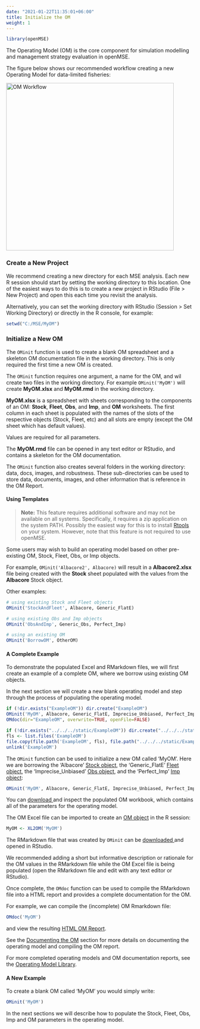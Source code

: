 ```yaml
---
date: "2021-01-22T11:35:01+06:00"
title: Initialize the OM
weight: 1
---
```

```r
library(openMSE)
```

The Operating Model (OM) is the core component for simulation modelling and management strategy evaluation in openMSE.

The figure below shows our recommended workflow creating a new Operating Model for data-limited fisheries:

<img src="/images/NewOMWorkFlow.png" alt="OM Workflow" width="450"/>


### Create a New Project
We recommend creating a new directory for each MSE analysis. Each new R session should start by setting the working directory to this location. One of the easiest ways to do this is to create a new project in RStudio (File > New Project) and open this each time you revisit the analysis.

Alternatively, you can set the working directory with RStudio (Session > Set Working Directory) or directly in the R console, for example:

```r
setwd("C:/MSE/MyOM")
```


### Initialize a New OM
The `OMinit` function is used to create a blank OM spreadsheet and a skeleton OM documentation file in the working directory. 
This is only required the first time a new OM is created. 

The `OMinit` function requires one argument, a name for the OM, and wil create two files in the working directory. For example `OMinit('MyOM')` will create **MyOM.xlsx** and **MyOM.rmd** in the working directory.

**MyOM.xlsx** is a spreadsheet with sheets corresponding to the components of an OM: **Stock**, **Fleet**, **Obs**, and **Imp**, and **OM** worksheets. The first column in each sheet is populated with the names of the slots of the respective objects (Stock, Fleet, etc) and all slots are empty (except the OM sheet which has default values). 

Values are required for all parameters.

The **MyOM.rmd** file can be opened in any text editor or RStudio, and contains a skeleton for the OM documentation.  

The `OMinit` function also creates several folders in the working directory: data, docs, images, and robustness. These sub-directories can be used to store data, documents, images, and other information that is reference in the OM Report.

#### Using Templates 

> **Note:** This feature requires additional software and may not be available on all systems. Specifically, it requires a zip application on the system PATH. Possibly the easiest way for this is to install [Rtools](https://cran.r-project.org/bin/windows/Rtools/) on your system. However, note that this feature is not required to use openMSE. 


Some users may wish to build an operating model based on other pre-existing OM, Stock, Fleet, Obs, or Imp objects. 

For example, `OMinit('Albacore2', Albacore)` will result in a **Albacore2.xlsx** file being created with the **Stock** sheet populated with the values from the **Albacore** Stock object. 

Other examples:
```r
# using existing Stock and Fleet objects
OMinit('StockAndFleet', Albacore, Generic_FlatE)

# using existing Obs and Imp objects
OMinit('ObsAndImp', Generic_Obs, Perfect_Imp)

# using an existing OM
OMinit('BorrowOM', OtherOM) 
```

#### A Complete Example

To demonstrate the populated Excel and RMarkdown files, we will first create an example of a complete OM, where we borrow using existing OM objects.

In the next section we will create a new blank operating model and step through the process of populating the operating model.

```r
if (!dir.exists("ExampleOM")) dir.create("ExampleOM")
OMinit('MyOM', Albacore, Generic_FlatE, Imprecise_Unbiased, Perfect_Imp, dir='ExampleOM', overwrite = TRUE)
OMdoc(dir="ExampleOM", overwrite=TRUE, openFile=FALSE)

if (!dir.exists("../../../static/ExampleOM")) dir.create("../../../static/ExampleOM")
fls <- list.files('ExampleOM')
file.copy(file.path('ExampleOM', fls), file.path("../../../static/ExampleOM", fls))
unlink('ExampleOM')
```

The `OMinit` function can be used to initialize a new OM called 'MyOM'. Here we are borrowing the 'Albacore' [Stock object](/object-stock),
the 'Generic_FlatE' [Fleet object](/object-fleet), the 'Imprecise_Unbiased' [Obs object](/object-obs), and the 'Perfect_Imp' [Imp object](/object-imp):

```r
OMinit('MyOM', Albacore, Generic_FlatE, Imprecise_Unbiased, Perfect_Imp)
```

You can <a href="/ExampleOM/MyOM.xlsx" download> download </a> and inspect the populated OM workbook, which contains all of the parameters for the operating model. 

The OM Excel file can be imported to create an [OM object](/object-operating-model) in the R session:

```r
MyOM <- XL2OM('MyOM')
```

The RMarkdown file that was created by `OMinit` can be <a href="/ExampleOM/MyOM.rmd" download> downloaded </a> and opened in RStudio. 

We recommended adding a short but informative description or rationale for the OM values in the RMarkdown file while the OM Excel file is being populated (open the RMarkdown file and edit with any text editor or RStudio).

Once complete, the `OMdoc` function can be used to compile the RMarkdown file into a HTML report and provides a complete documentation for the OM.

For example, we can compile the (incomplete) OM Rmarkdown file:

```r
OMdoc('MyOM')
```

and view the resulting [HTML OM Report](/ExampleOM/MyOM.html).

See the [Documenting the OM](/document-OM) section for more details on documenting the operating model and compiling the OM report.

For more completed operating models and OM documentation reports, see the [Operating Model Library](/om-library).
                                                                                                                  
#### A New Example
To create a blank OM called 'MyOM' you would simply write:
```r
OMinit('MyOM')
```

In the next sections we will describe how to populate the Stock, Fleet, Obs, Imp and OM parameters in the operating model. 




